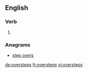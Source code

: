 ==English==

===Verb===
{{head|en}}

# {{en-third-person singular of|overstep}}

===Anagrams===
* [[step overs#English|step overs]]

[[de:oversteps]]
[[fr:oversteps]]
[[vi:oversteps]]